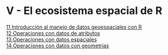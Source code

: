 # V - El ecosistema espacial de R {.unnumbered}

[11 Introducción al manejo de datos geoespaciales con R](11-introduccion-manejo-datos-geoespaciales.qmd)  
[12 Operaciones con datos de atributos](12-operaciones-datos-atributos.qmd)  
[13 Operaciones con datos espaciales](13-operaciones-datos-espaciales.qmd)  
[14 Operaciones con datos con geometrías](14-operaciones-datos-geometrias.qmd)  